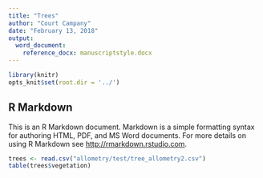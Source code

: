 ```yaml
---
title: "Trees"
author: "Court Campany"
date: "February 13, 2018"
output:
  word_document:
    reference_docx: manuscriptstyle.docx
---
```


```r
library(knitr)
opts_knit$set(root.dir = '../')
```

## R Markdown

This is an R Markdown document. Markdown is a simple formatting syntax for authoring HTML, PDF, and MS Word documents. For more details on using R Markdown see <http://rmarkdown.rstudio.com>.


```r
trees <- read.csv("allometry/test/tree_allometry2.csv")
table(trees$vegetation)
```

